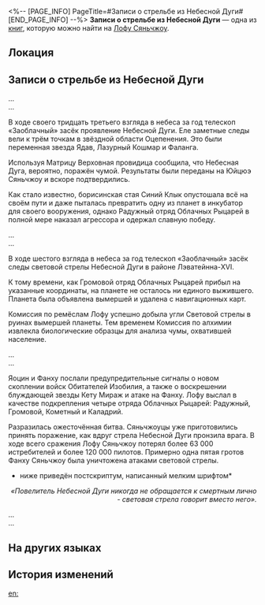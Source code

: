 <%-- [PAGE_INFO]
PageTitle=#Записи о стрельбе из Небесной Дуги#
[END_PAGE_INFO] --%>
{{Дополнить}}
{{Книга Инфобокс
|id           = 190
|partIds      = 190408
|Название     = 
|Изображение  = Иконка Пергамент Сяньчжоу.png
|Мир          = Лофу Сяньчжоу
|Томов        = 1
|Автор        = <!--нужно добавить-->
|Описание     = Наблюдения за Охотой в нашем мире, объединённые Комиссией по предсказаниям в сборник «Записи о стрельбе из Небесной Дуги».
|Том1         = {{tx}}
|Источник1    = {{tx|Отсутствует источник}}
|Персонажи    = 
|Фракции      = 
}}
'''Записи о стрельбе из Небесной Дуги''' — одна из [[Книги|книг]], которую можно найти на [[Лофу Сяньчжоу]].

==Локация==
{{Отметка карты|<!--название карты-->|<!--id отметки-->}}

==Записи о стрельбе из Небесной Дуги==
...<br />
...

{{Размер|36|'''Записи наблюдений: 7900 год по звёздному календарю'''}}

В ходе своего тридцать третьего взгляда в небеса за год телескоп «Заоблачный» засёк проявление Небесной Дуги. Еле заметные следы вели к трём точкам в звёздной области Оцепенения. Это были переменная звезда Ядав, Лазурный Кошмар и Фаланга.

Используя Матрицу Верховная провидица сообщила, что Небесная Дуга, вероятно, поражён чумой. Результаты были переданы на Юйцюэ Сяньчжоу и вскоре подтвердились.

Как стало известно, борисинская стая Синий Клык опустошала всё на своём пути и даже пыталась превратить одну из планет в инкубатор для своего вооружения, однако Радужный отряд Облачных Рыцарей в полной мере наказал агрессора и одержал славную победу.

...<br />
...

{{Размер|36|'''Записи наблюдений: 7954 год по звёздному календарю'''}}

В ходе шестого взгляда в небеса за год телескоп «Заоблачный» засёк следы световой стрелы Небесной Дуги в районе Лэватейнна-XVI.

К тому времени, как Громовой отряд Облачных Рыцарей прибыл на указанные координаты, на планете не осталось ни единого выжившего. Планета была объявлена вымершей и удалена с навигационных карт.

Комиссия по ремёслам Лофу успешно добыла угли Световой стрелы в руинах вымершей планеты. Тем временем Комиссия по алхимии извлекла биологические образцы для анализа чумы, охватившей население.

...<br />
...

{{Размер|36|'''Записи наблюдений: 8072 год по звёздному календарю'''}}

Яоцин и Фанху послали предупредительные сигналы о новом скоплении войск Обитателей Изобилия, а также о воскрешении блуждающей звезды Кету Мираж и атаке на Фанху. Лофу выслал в качестве подкрепления четыре отряда Облачных Рыцарей: Радужный, Громовой, Кометный и Каладрий.

Разразилась ожесточённая битва. Сяньчжоуцы уже приготовились принять поражение, как вдруг стрела Небесной Дуги пронзила врага. В ходе всего сражения Лофу Сяньчжоу потерял более 63 000 истребителей и более 120 000 пилотов. Примерно одна пятая гротов Фанху Сяньчжоу была уничтожена атаками световой стрелы.


*ниже приведён постскриптум, написанный мелким шрифтом*

<div align="right">''«Повелитель Небесной Дуги никогда не обращается к смертным лично - световая стрела говорит вместо него».''</div>

...<br />
...

==На других языках==
{{На других языках
|en   = Record of Reignbow's Road
|zhs  = 帝弓垂迹录
|zht  = 帝弓垂跡錄
|ja   = 帝弓垂迹録
|ko   = 천궁강림록
|es   = Registro de la senda del Señor Arquero
|fr   = Chronique de la route de l'Archer de la destinée
|ru   = Записи о стрельбе из Небесной Дуги
|th   = บันทึกเส้นทางเทพแห่งคันศร
|vi   = Đế Cung Thùy Tích Lục
|de   = Aufzeichnung des Herrscherbogens
|id   = Catatan Perjalanan Reignbow
|pt   = Registro da Estrada da Flecha do Destino
}}

==История изменений==
{{История изменений|3.5}}

[[en:]]